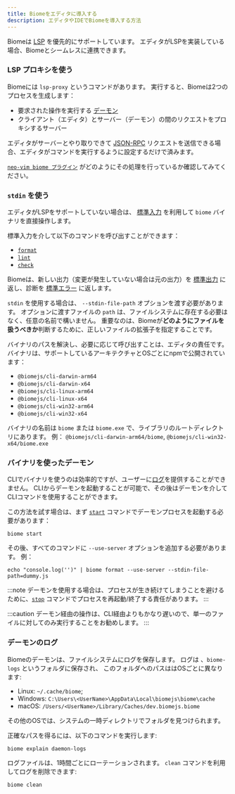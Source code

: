 ```yaml
---
title: Biomeをエディタに導入する
description: エディタやIDEでBiomeを導入する方法
---
```


Biomeは [LSP](https://microsoft.github.io/language-server-protocol/) を優先的にサポートしています。
エディタがLSPを実装している場合、Biomeとシームレスに連携できます。

### LSP プロキシを使う

Biomeには `lsp-proxy` というコマンドがあります。 実行すると、Biomeは2つのプロセスを生成します：
- 要求された操作を実行する [デーモン](/ja/internals/architecture#デーモン-wip)
- クライアント（エディタ）とサーバー（デーモン）の間のリクエストをプロキシするサーバー

エディタがサーバーとやり取りできて [JSON-RPC](https://www.jsonrpc.org/) リクエストを送信できる場合、エディタがコマンドを実行するように設定するだけで済みます。

[`neo-vim biome プラグイン`](https://github.com/neovim/nvim-lspconfig/blob/master/lua/lspconfig/server_configurations/biome.lua) がどのようにその処理を行っているか確認してみてください。


### `stdin` を使う

エディタがLSPをサポートしていない場合は、 [標準入力](https://ja.wikipedia.org/wiki/%E6%A8%99%E6%BA%96%E3%82%B9%E3%83%88%E3%83%AA%E3%83%BC%E3%83%A0#%E6%A8%99%E6%BA%96%E5%85%A5%E5%8A%9B_(stdin)) を利用して `biome` バイナリを直接操作します。

標準入力を介して以下のコマンドを呼び出すことができます：
- [`format`](/reference/cli/#biome-format)
- [`lint`](/reference/cli/#biome-lint)
- [`check`](/reference/cli/#biome-check)

Biomeは、新しい出力（変更が発生していない場合は元の出力）を [標準出力](https://ja.wikipedia.org/wiki/%E6%A8%99%E6%BA%96%E3%82%B9%E3%83%88%E3%83%AA%E3%83%BC%E3%83%A0#%E6%A8%99%E6%BA%96%E5%87%BA%E5%8A%9B_(stdout)) に返し、診断を [標準エラー](https://ja.wikipedia.org/wiki/%E6%A8%99%E6%BA%96%E3%82%B9%E3%83%88%E3%83%AA%E3%83%BC%E3%83%A0#%E6%A8%99%E6%BA%96%E3%82%A8%E3%83%A9%E3%83%BC%E5%87%BA%E5%8A%9B_(stderr)) に返します。

`stdin` を使用する場合は、 `--stdin-file-path` オプションを渡す必要があります。
オプションに渡すファイルの `path` は、ファイルシステムに存在する必要はなく、任意の名前で構いません。 
重要なのは、Biomeが**どのようにファイルを扱うべきか**判断するために、正しいファイルの拡張子を指定することです。

バイナリのパスを解決し、必要に応じて呼び出すことは、エディタの責任です。
バイナリは、サポートしているアーキテクチャとOSごとにnpmで公開されています：


- `@biomejs/cli-darwin-arm64`
- `@biomejs/cli-darwin-x64`
- `@biomejs/cli-linux-arm64`
- `@biomejs/cli-linux-x64`
- `@biomejs/cli-win32-arm64`
- `@biomejs/cli-win32-x64`

バイナリの名前は `biome` または `biome.exe` で、ライブラリのルートディレクトリにあります。 例： `@biomejs/cli-darwin-arm64/biome`, `@biomejs/cli-win32-x64/biome.exe`

### バイナリを使ったデーモン

CLIでバイナリを使うのは効率的ですが、ユーザーに[ログ](#デーモンのログ)を提供することができません。
CLIからデーモンを起動することが可能で、その後はデーモンを介してCLIコマンドを使用することができます。

この方法を試す場合は、まず [`start`](/ja/reference/cli#biome-start) コマンドでデーモンプロセスを起動する必要があります：


```shell
biome start
```

その後、すべてのコマンドに `--use-server` オプションを追加する必要があります。 例：

```shell
echo "console.log('')" | biome format --use-server --stdin-file-path=dummy.js
```

:::note
デーモンを使用する場合は、プロセスが生き続けてしまうことを避けるために、[`stop`](/ja/reference/cli#biome-stop) コマンドでプロセスを再起動/終了する責任があります。
:::

:::caution
デーモン経由の操作は、CLI経由よりもかなり遅いので、単一のファイルに対してのみ実行することをお勧めします。
:::

### デーモンのログ

Biomeのデーモンは、ファイルシステムにログを保存します。
ログは 、`biome-logs` というフォルダに保存され、
このフォルダへのパスははOSごとに異なります:

-  Linux: `~/.cache/biome`;
-  Windows: `C:\Users\<UserName>\AppData\Local\biomejs\biome\cache`
-  macOS: `/Users/<UserName>/Library/Caches/dev.biomejs.biome`

その他のOSでは、システムの一時ディレクトリでフォルダを見つけられます。

正確なパスを得るには、以下のコマンドを実行します:

```shell
biome explain daemon-logs
```

ログファイルは、1時間ごとにローテーションされます。
`clean` コマンドを利用してログを削除できます:

```shell
biome clean
```
